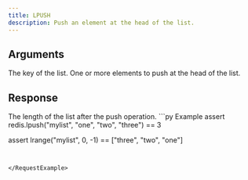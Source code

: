```yaml
---
title: LPUSH
description: Push an element at the head of the list.
---
```


## Arguments

<ParamField body="key" type="str" required>
  The key of the list.
</ParamField>

<ParamField body="elements" type="*List[Any]" required>
  One or more elements to push at the head of the list.
</ParamField>

## Response

<ResponseField type="int" required>
  The length of the list after the push operation.
</ResponseField>

<RequestExample>
```py Example 
assert redis.lpush("mylist", "one", "two", "three") == 3

assert lrange("mylist", 0, -1) == ["three", "two", "one"]
 ```


</RequestExample>
